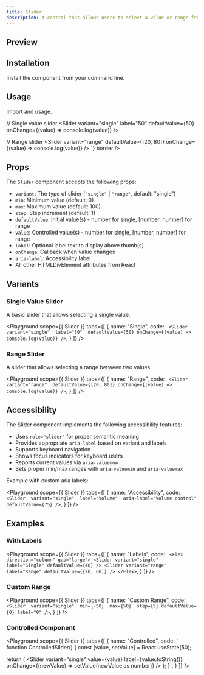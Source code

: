 ```yaml
---
title: Slider
description: A control that allows users to select a value or range from a given range.
---
```


## Preview

<Preview>
  <Flex direction="column" gap="large">
    <Slider variant="single" label="50" defaultValue={50} />
    <Slider variant="range" defaultValue={[20, 80]} />
  </Flex>
</Preview>

## Installation

Install the component from your command line.

<LiveProvider>
  <LiveEditor code={`npm install @raystack/apsara`} border />
</LiveProvider>

## Usage

Import and usage.

<LiveProvider>
  <LiveEditor code={`

// Single value slider
<Slider 
  variant="single" 
  label="50" 
  defaultValue={50} 
  onChange={(value) => console.log(value)} 
/>

// Range slider
<Slider 
  variant="range" 
  defaultValue={[20, 80]} 
  onChange={(value) => console.log(value)} 
/>
`} border />
</LiveProvider>

## Props

The `Slider` component accepts the following props:

- `variant`: The type of slider (`"single"` | `"range"`, default: "single")
- `min`: Minimum value (default: 0)
- `max`: Maximum value (default: 100)
- `step`: Step increment (default: 1)
- `defaultValue`: Initial value(s) - number for single, [number, number] for range
- `value`: Controlled value(s) - number for single, [number, number] for range
- `label`: Optional label text to display above thumb(s)
- `onChange`: Callback when value changes
- `aria-label`: Accessibility label
- All other HTMLDivElement attributes from React

## Variants

### Single Value Slider

A basic slider that allows selecting a single value.

<Playground
  scope={{ Slider }}
  tabs={[
    {
      name: "Single",
      code: `
<Slider 
  variant="single" 
  label="50" 
  defaultValue={50}
  onChange={(value) => console.log(value)}
/>`,
    }
  ]}
/>

### Range Slider

A slider that allows selecting a range between two values.

<Playground
  scope={{ Slider }}
  tabs={[
    {
      name: "Range",
      code: `
<Slider 
  variant="range" 
  defaultValue={[20, 80]}
  onChange={(value) => console.log(value)}
/>`,
    }
  ]}
/>

## Accessibility

The Slider component implements the following accessibility features:

- Uses `role="slider"` for proper semantic meaning
- Provides appropriate `aria-label` based on variant and labels
- Supports keyboard navigation
- Shows focus indicators for keyboard users
- Reports current values via `aria-valuenow`
- Sets proper min/max ranges with `aria-valuemin` and `aria-valuemax`

Example with custom aria labels:

<Playground
  scope={{ Slider }}
  tabs={[
    {
      name: "Accessibility",
      code: `
<Slider 
  variant="single" 
  label="Volume" 
  aria-label="Volume control"
  defaultValue={75}
/>`,
    }
  ]}
/>

## Examples

### With Labels

<Playground
  scope={{ Slider }}
  tabs={[
    {
      name: "Labels",
      code: `
<Flex direction="column" gap="large">
  <Slider variant="single" label="Single" defaultValue={40} />
  <Slider variant="range" label="Range" defaultValue={[20, 60]} />
</Flex>`,
    }
  ]}
/>

### Custom Range

<Playground
  scope={{ Slider }}
  tabs={[
    {
      name: "Custom Range",
      code: `
<Slider 
  variant="single" 
  min={-50} 
  max={50} 
  step={5}
  defaultValue={0}
  label="0"
/>`,
    }
  ]}
/>

### Controlled Component

<Playground
  scope={{ Slider }}
  tabs={[
    {
      name: "Controlled",
      code: `
function ControlledSlider() {
  const [value, setValue] = React.useState(50);
  
  return (
    <Slider 
      variant="single" 
      value={value} 
      label={value.toString()}
      onChange={(newValue) => setValue(newValue as number)}
    />
  );
}`,
    }
  ]}
/>
